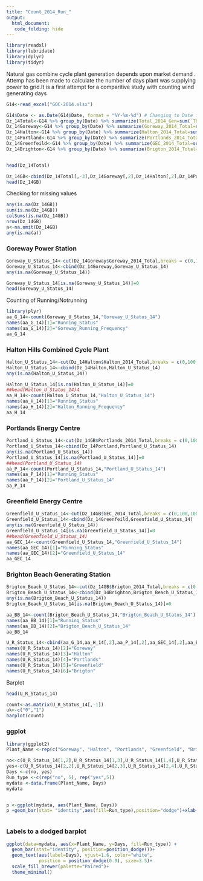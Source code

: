 ```yaml
---
title: "Count_2014_Run_"
output: 
  html_document:
   code_folding: hide
---
```


```r
library(readxl)
library(lubridate)
library(dplyr)
library(tidyr)
```
Natural gas combine cycle plant generation depends upon market demand . Attemp has been made to calculate the number of days plant was supplying power to grid.It is a first attempt for a comparitive study with counting wind generating days
```r
G14<-read_excel("GOC-2014.xlsx")
```

```r
G14$Date <- as.Date(G14$Date, format = "%Y-%m-%d") # Changing to Date format
Dz_14Total<-G14 %>% group_by(Date) %>% summarize(Total_2014_Gen=sum(`TOTAL`),n=n())
Dz_14Goreway<-G14 %>% group_by(Date) %>% summarize(Goreway_2014_Total=sum(`SITHE GOREWAY`),n=n())
Dz_14Halton<-G14 %>% group_by(Date) %>% summarize(Halton_2014_Total=sum(HALTONHILLS),n=n())
Dz_14Portland<-G14 %>% group_by(Date) %>% summarize(Portlands_2014_Total=sum(PORTLANDS),n=n())
Dz_14Greenfeild<-G14 %>% group_by(Date) %>% summarize(GEC_2014_Total=sum(`GREENFIELD ENERGY CENTRE`),n=n())
Dz_14Brighton<-G14 %>% group_by(Date) %>% summarize(Brigton_2014_Total=sum(`BRIGHTON BEACH`),n=n())


head(Dz_14Total)
```

```r
Dz_14GB<-cbind(Dz_14Total[,-3],Dz_14Goreway[,2],Dz_14Halton[,2],Dz_14Portland[,2],Dz_14Greenfeild[,2],Dz_14Brighton[,2])
head(Dz_14GB)
```
Checking for missing values
```r
any(is.na(Dz_14GB))
sum(is.na(Dz_14GB))
colSums(is.na(Dz_14GB)) 
nrow(Dz_14GB)
a<-na.omit(Dz_14GB)
any(is.na(a))
```

### Goreway Power Station

```r
Goreway_U_Status_14<-cut(Dz_14Goreway$Goreway_2014_Total,breaks = c(0,100,10000),labels = c(0,1))
Goreway_U_Status_14<-cbind(Dz_14Goreway,Goreway_U_Status_14)
any(is.na(Goreway_U_Status_14))
```
```r
Goreway_U_Status_14[is.na(Goreway_U_Status_14)]=0
head(Goreway_U_Status_14)
```
Counting of Running/Notrunning

```r
library(plyr)
aa_G_14<-count(Goreway_U_Status_14,"Goreway_U_Status_14")
names(aa_G_14)[1]="Running_Status"
names(aa_G_14)[2]="Goreway_Running_Frequency"
aa_G_14
```

### Halton Hills Combined Cycle Plant
```r
Halton_U_Status_14<-cut(Dz_14Halton$Halton_2014_Total,breaks = c(0,100,10000),labels = c(0,1))
Halton_U_Status_14<-cbind(Dz_14Halton,Halton_U_Status_14)
any(is.na(Halton_U_Status_14))
```


```r
Halton_U_Status_14[is.na(Halton_U_Status_14)]=0
##head(Halton_U_Status_14)4
aa_H_14<-count(Halton_U_Status_14,"Halton_U_Status_14")
names(aa_H_14)[1]="Running_Status"
names(aa_H_14)[2]="Halton_Running_Frequency"
aa_H_14
```
### Portlands Energy Centre
```r
Portland_U_Status_14<-cut(Dz_14GB$Portlands_2014_Total,breaks = c(0,100,10000),labels = c(0,1))
Portland_U_Status_14<-cbind(Dz_14Portland,Portland_U_Status_14)
any(is.na(Portland_U_Status_14))
Portland_U_Status_14[is.na(Portland_U_Status_14)]=0
##head(Portland_U_Status_14)
aa_P_14<-count(Portland_U_Status_14,"Portland_U_Status_14")
names(aa_P_14)[1]="Running_Status"
names(aa_P_14)[2]="Portland_U_Status_14"
aa_P_14

```
### Greenfield Energy Centre
```r
Greenfield_U_Status_14<-cut(Dz_14GB$GEC_2014_Total,breaks = c(0,100,10000),labels = c(0,1))
Greenfield_U_Status_14<-cbind(Dz_14Greenfeild,Greenfield_U_Status_14)
any(is.na(Greenfield_U_Status_14))
Greenfield_U_Status_14[is.na(Greenfield_U_Status_14)]=0
##head(Greenfield_U_Status_14)
aa_GEC_14<-count(Greenfield_U_Status_14,"Greenfield_U_Status_14")
names(aa_GEC_14)[1]="Running_Status"
names(aa_GEC_14)[2]="Greenfield_U_Status_14"
aa_GEC_14

```
### Brighton Beach Generating Station
```r
Brigton_Beach_U_Status_14<-cut(Dz_14GB$Brigton_2014_Total,breaks = c(0,100,10000),labels = c(0,1))
Brigton_Beach_U_Status_14<-cbind(Dz_14Brighton,Brigton_Beach_U_Status_14)
any(is.na(Brigton_Beach_U_Status_14))
Brigton_Beach_U_Status_14[is.na(Brigton_Beach_U_Status_14)]=0
```


```r
aa_BB_14<-count(Brigton_Beach_U_Status_14,"Brigton_Beach_U_Status_14")
names(aa_BB_14)[1]="Running_Status"
names(aa_BB_14)[2]="Brigton_Beach_U_Status_14"
aa_BB_14

```

```r
U_R_Status_14<-cbind(aa_G_14,aa_H_14[,2],aa_P_14[,2],aa_GEC_14[,2],aa_BB_14[,2])
names(U_R_Status_14)[2]="Goreway"
names(U_R_Status_14)[3]="Halton"
names(U_R_Status_14)[4]="Portlands"
names(U_R_Status_14)[5]="Greenfield"
names(U_R_Status_14)[6]="Brigton"
```
Barplot
```r
head(U_R_Status_14)
```




```r
count<-as.matrix(U_R_Status_14[,-1])
uk<-c("0","1")
barplot(count)
```
### ggplot
```r

library(ggplot2)
Plant_Name <-rep(c("Goreway", "Halton", "Portlands", "Greenfield", "Brigton"), 2)

no<-c(U_R_Status_14[1,2],U_R_Status_14[1,3],U_R_Status_14[1,4],U_R_Status_14[1,5],U_R_Status_14[1,6])
yes<-c(U_R_Status_14[2,2],U_R_Status_14[2,3],U_R_Status_14[2,4],U_R_Status_14[2,5],U_R_Status_14[2,6])
Days <-c(no, yes)
Run_type <-c(rep("no", 5), rep("yes",5))
mydata <-data.frame(Plant_Name, Days)
mydata


p <-ggplot(mydata, aes(Plant_Name, Days))
p +geom_bar(stat= "identity",aes(fill=Run_type),position="dodge")+xlab("Plants Name")+ylab("Number of Days")+theme_bw()



```
### Labels to a dodged barplot

```r
ggplot(data=mydata, aes(x=Plant_Name, y=Days, fill=Run_type)) +
  geom_bar(stat="identity", position=position_dodge())+
  geom_text(aes(label=Days), vjust=1.6, color="white",
            position = position_dodge(0.9), size=3.5)+
  scale_fill_brewer(palette="Paired")+
  theme_minimal()
```



